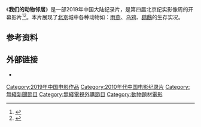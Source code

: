 《'''我们的动物邻居'''》是一部2019年中国大陆纪录片，是第四届北京纪实影像周的开幕影片<ref>{{Cite web|title=北京纪实影像周：50部纪录片展映，20部佳作通过提案_有戏_澎湃新闻-The Paper|url=https://www.thepaper.cn/newsDetail_forward_9212935|accessdate=2020-10-07|work=www.thepaper.cn|archive-date=2020-10-11|archive-url=https://web.archive.org/web/20201011155219/https://www.thepaper.cn/newsDetail_forward_9212935|dead-url=no}}</ref><ref>{{Cite web|title=嗨，你们好！城市里的动物邻居-新华网|url=http://www.xinhuanet.com/tech/2020-04/07/c_1125819932.htm|accessdate=2020-10-07|work=www.xinhuanet.com|archive-date=2020-04-10|archive-url=https://web.archive.org/web/20200410222517/http://www.xinhuanet.com/tech/2020-04/07/c_1125819932.htm|dead-url=no}}</ref>。本片展现了[[北京|北京]]城中各种动物如：[[雨燕|雨燕]]、[[乌鸦|乌鸦]]、[[鸊鷉|鸊鷉]]的生存实况。

==参考资料==
{{reflist}}

==外部链接==
* {{douban|34880426}}

{{無綫電視新聞節目}}
{{Documentary-film-stub}}
[[Category:2019年中国电影作品|Category:2019年中国电影作品]]
[[Category:2010年代中国电影纪录片|Category:2010年代中国电影纪录片]]
[[Category:無綫新聞節目|Category:無綫新聞節目]]
[[Category:無綫電視外購節目|Category:無綫電視外購節目]]
[[Category:動物題材電影|Category:動物題材電影]]